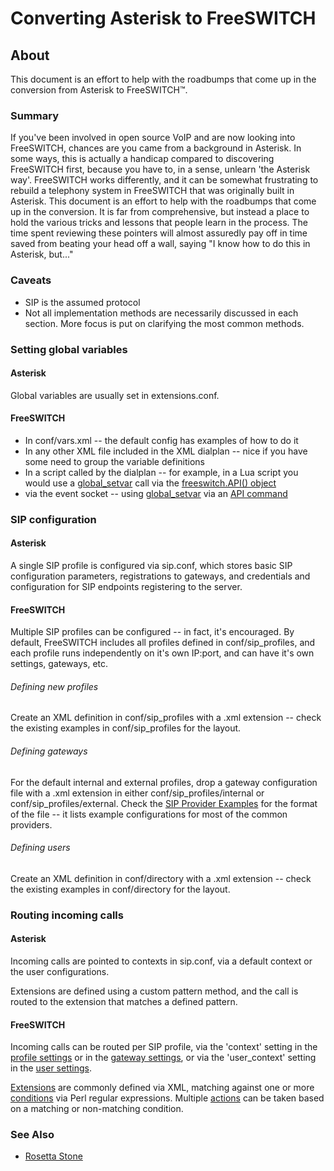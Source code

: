 
# Converting Asterisk to FreeSWITCH 

 

## About

This document is an effort to help with the roadbumps that come up in the conversion from Asterisk to FreeSWITCH™.

### Summary

If you've been involved in open source VoIP and are now looking into FreeSWITCH, chances are you came from a background in Asterisk. In some ways, this is actually a handicap compared to discovering FreeSWITCH first, because you have to, in a sense, unlearn 'the Asterisk way'. FreeSWITCH works differently, and it can be somewhat frustrating to rebuild a telephony system in FreeSWITCH that was originally built in Asterisk. This document is an effort to help with the roadbumps that come up in the conversion. It is far from comprehensive, but instead a place to hold the various tricks and lessons that people learn in the process. The time spent reviewing these pointers will almost assuredly pay off in time saved from beating your head off a wall, saying "I know how to do this in Asterisk, but..."

### Caveats

* SIP is the assumed protocol
* Not all implementation methods are necessarily discussed in each section. More focus is put on clarifying the most common methods.

### Setting global variables

#### Asterisk

Global variables are usually set in extensions.conf.

#### FreeSWITCH

* In conf/vars.xml -- the default config has examples of how to do it
* In any other XML file included in the XML dialplan -- nice if you have some need to group the variable definitions
* In a script called by the dialplan -- for example, in a Lua script you would use a [global\_setvar](https://wiki.freeswitch.org/wiki/Mod%5Fcommands#global%5Fsetvar "Mod commands") call via the [freeswitch.API() object](https://wiki.freeswitch.org/wiki/Make%5FAPI%5Fcalls%5Fdirectly%5Ffrom%5FLua%5Fcode "Make API calls directly from Lua code")
* via the event socket -- using [global\_setvar](https://wiki.freeswitch.org/wiki/Mod%5Fcommands#global%5Fsetvar "Mod commands") via an [API command](https://wiki.freeswitch.org/wiki/Event%5FSocket#api "Event Socket")

### SIP configuration

#### Asterisk

A single SIP profile is configured via sip.conf, which stores basic SIP configuration parameters, registrations to gateways, and credentials and configuration for SIP endpoints registering to the server.

#### FreeSWITCH

Multiple SIP profiles can be configured -- in fact, it's encouraged. By default, FreeSWITCH includes all profiles defined in conf/sip\_profiles, and each profile runs independently on it's own IP:port, and can have it's own settings, gateways, etc.

###### Defining new profiles

Create an XML definition in conf/sip\_profiles with a .xml extension -- check the existing examples in conf/sip\_profiles for the layout.

###### Defining gateways

For the default internal and external profiles, drop a gateway configuration file with a .xml extension in either conf/sip\_profiles/internal or conf/sip\_profiles/external. Check the [SIP Provider Examples](https://wiki.freeswitch.org/wiki/Tested%5FPhone%5FProviders%5FListing "Tested Phone Providers Listing") for the format of the file -- it lists example configurations for most of the common providers.

###### Defining users

Create an XML definition in conf/directory with a .xml extension -- check the existing examples in conf/directory for the layout.

### Routing incoming calls

#### Asterisk

Incoming calls are pointed to contexts in sip.conf, via a default context or the user configurations.

Extensions are defined using a custom pattern method, and the call is routed to the extension that matches a defined pattern.

#### FreeSWITCH

Incoming calls can be routed per SIP profile, via the 'context' setting in the [profile settings](../../../../Configuration/Sofia-SIP-Stack/index.mdx#faq) or in the [gateway settings](../../../../Configuration/Sofia-SIP-Stack/Sofia-Gateway-Authentication-Params_7143510.mdx#about), or via the 'user\_context' setting in the [user settings](../../../../Directory/XML-User-Directory/index.mdx#about).

[Extensions](../../../../Dialplan/XML-Dialplan/index.mdx#about) are commonly defined via XML, matching against one or more [conditions](../../../../Dialplan/XML-Dialplan/index.mdx#about) via Perl regular expressions. Multiple [actions](../../../../Dialplan/XML-Dialplan/index.mdx#about) can be taken based on a matching or non-matching condition.

### See Also

* [Rosetta Stone](../Rosetta-Stone_1966991.mdx#dialplan)


